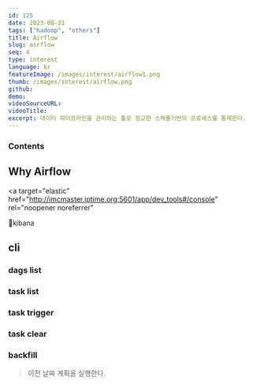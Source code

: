 ```yaml
---
id: 125
date: 2023-08-31
tags: ["hadoop", "others"]
title: Airflow
slug: airflow
seq: 4
type: interest
language: kr
featureImage: /images/interest/airflow1.png
thumb: /images/interest/airflow.png
github:
demo:
videoSourceURL:
videoTitle:
excerpt: 데이터 파이프라인을 관리하는 툴로 정교한 스케쥴기반의 프로세스를 통제한다.
---
```


### Contents

## Why Airflow

<SearchShow
  id="dvair1"
  script=""
  script1="/home/yknam/airflow/command.sh 'airflow tasks list example_xcom'"
/>

<a
  target="elastic"
  href="http://imcmaster.iptime.org:5601/app/dev_tools#/console"
  rel="noopener noreferrer"
>
  🔎kibana
</a>
## cli

### dags list

<SearchShow
  id="dvair2"
  comment="airflow dags list"
  script1="/home/yknam/airflow/command.sh 'airflow dags list'"
/>
### task list
<SearchShow
  id="dvair3"
  comment="airflow tasks list my_first_dag"
  script1="/home/yknam/airflow/command.sh 'airflow tasks list my_first_dag'"
/>

### task trigger

<SearchShow
  id="dvair4"
  comment="airflow dags trigger -e 2023-11-06 my_first_dag"
  script1="/home/yknam/airflow/command.sh 'airflow dags trigger -e 2023-11-06 my_first_dag'"
/>
### task clear

<SearchShow
  id="dvair5"
  comment="airflow tasks clear --start-date 2023-11-01T00:00:00+00:00 my_first_dag"
  script1="/home/yknam/airflow/command.sh 'airflow tasks clear --start-date 2023-11-01T00:00:00+00:00 my_first_dag'"
/>

### backfill

> 이전 날짜 계획을 실행한다.

<SearchShow
  id="dvair6"
  script="airflow dags backfill \
    --start-date 2023-11-04T14:00:00 \
    --end-date 2023-11-06 \
    backfill-01"
  script1="/home/yknam/airflow/command.sh 'airflow dags backfill \
    --start-date 2023-11-04T14:00:00 \
    --end-date 2023-11-06 \
    backfill-01'"
/>
